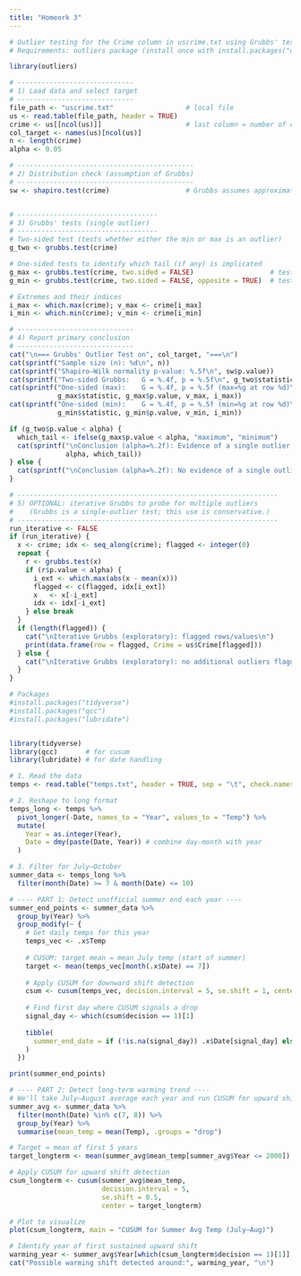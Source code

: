 ```yaml
---
title: "Homeork 3"
---
```



```r
# Outlier testing for the Crime column in uscrime.txt using Grubbs' test
# Requirements: outliers package (install once with install.packages("outliers"))

library(outliers)

# -----------------------------
# 1) Load data and select target
# -----------------------------
file_path <- "uscrime.txt"                  # local file
us <- read.table(file_path, header = TRUE)
crime <- us[[ncol(us)]]                     # last column = number of crimes per 100,000
col_target <- names(us)[ncol(us)]
n <- length(crime)
alpha <- 0.05

# --------------------------------------------
# 2) Distribution check (assumption of Grubbs)
# --------------------------------------------
sw <- shapiro.test(crime)                   # Grubbs assumes approximate normality


# -----------------------------------
# 3) Grubbs' tests (single outlier)
# -----------------------------------
# Two-sided test (tests whether either the min or max is an outlier)
g_two <- grubbs.test(crime)

# One-sided tests to identify which tail (if any) is implicated
g_max <- grubbs.test(crime, two.sided = FALSE)                   # tests the maximum
g_min <- grubbs.test(crime, two.sided = FALSE, opposite = TRUE)  # tests the minimum

# Extremes and their indices
i_max <- which.max(crime); v_max <- crime[i_max]
i_min <- which.min(crime); v_min <- crime[i_min]

# -----------------------------
# 4) Report primary conclusion
# -----------------------------
cat("\n=== Grubbs' Outlier Test on", col_target, "===\n")
cat(sprintf("Sample size (n): %d\n", n))
cat(sprintf("Shapiro–Wilk normality p-value: %.5f\n", sw$p.value))
cat(sprintf("Two-sided Grubbs:   G = %.4f, p = %.5f\n", g_two$statistic, g_two$p.value))
cat(sprintf("One-sided (max):    G = %.4f, p = %.5f (max=%g at row %d)\n",
            g_max$statistic, g_max$p.value, v_max, i_max))
cat(sprintf("One-sided (min):    G = %.4f, p = %.5f (min=%g at row %d)\n",
            g_min$statistic, g_min$p.value, v_min, i_min))

if (g_two$p.value < alpha) {
  which_tail <- ifelse(g_max$p.value < alpha, "maximum", "minimum")
  cat(sprintf("\nConclusion (alpha=%.2f): Evidence of a single outlier (%s).\n",
              alpha, which_tail))
} else {
  cat(sprintf("\nConclusion (alpha=%.2f): No evidence of a single outlier.\n", alpha))
}

# -----------------------------------------------------------------
# 5) OPTIONAL: iterative Grubbs to probe for multiple outliers
#    (Grubbs is a single-outlier test; this use is conservative.)
# -----------------------------------------------------------------
run_iterative <- FALSE
if (run_iterative) {
  x <- crime; idx <- seq_along(crime); flagged <- integer(0)
  repeat {
    r <- grubbs.test(x)
    if (r$p.value < alpha) {
      i_ext <- which.max(abs(x - mean(x)))
      flagged <- c(flagged, idx[i_ext])
      x   <- x[-i_ext]
      idx <- idx[-i_ext]
    } else break
  }
  if (length(flagged)) {
    cat("\nIterative Grubbs (exploratory): flagged rows/values\n")
    print(data.frame(row = flagged, Crime = us$Crime[flagged]))
  } else {
    cat("\nIterative Grubbs (exploratory): no additional outliers flagged.\n")
  }
}

```

```r
# Packages
#install.packages("tidyverse")
#install.packages("qcc")
#install.packages("lubridate")


library(tidyverse)
library(qcc)       # for cusum
library(lubridate) # for date handling

# 1. Read the data
temps <- read.table("temps.txt", header = TRUE, sep = "\t", check.names = FALSE)

# 2. Reshape to long format
temps_long <- temps %>%
  pivot_longer(-Date, names_to = "Year", values_to = "Temp") %>%
  mutate(
    Year = as.integer(Year),
    Date = dmy(paste(Date, Year)) # combine day-month with year
  )

# 3. Filter for July–October
summer_data <- temps_long %>%
  filter(month(Date) >= 7 & month(Date) <= 10)

# ---- PART 1: Detect unofficial summer end each year ----
summer_end_points <- summer_data %>%
  group_by(Year) %>%
  group_modify(~ {
    # Get daily temps for this year
    temps_vec <- .x$Temp
    
    # CUSUM: target mean = mean July temp (start of summer)
    target <- mean(temps_vec[month(.x$Date) == 7])
    
    # Apply CUSUM for downward shift detection
    csum <- cusum(temps_vec, decision.interval = 5, se.shift = 1, center = target)
    
    # Find first day where CUSUM signals a drop
    signal_day <- which(csum$decision == 1)[1]
    
    tibble(
      summer_end_date = if (!is.na(signal_day)) .x$Date[signal_day] else NA
    )
  })

print(summer_end_points)

# ---- PART 2: Detect long-term warming trend ----
# We'll take July–August average each year and run CUSUM for upward shift
summer_avg <- summer_data %>%
  filter(month(Date) %in% c(7, 8)) %>%
  group_by(Year) %>%
  summarise(mean_temp = mean(Temp), .groups = "drop")

# Target = mean of first 5 years
target_longterm <- mean(summer_avg$mean_temp[summer_avg$Year <= 2000])

# Apply CUSUM for upward shift detection
csum_longterm <- cusum(summer_avg$mean_temp,
                       decision.interval = 5,
                       se.shift = 0.5,
                       center = target_longterm)

# Plot to visualize
plot(csum_longterm, main = "CUSUM for Summer Avg Temp (July–Aug)")

# Identify year of first sustained upward shift
warming_year <- summer_avg$Year[which(csum_longterm$decision == 1)[1]]
cat("Possible warming shift detected around:", warming_year, "\n")


```




